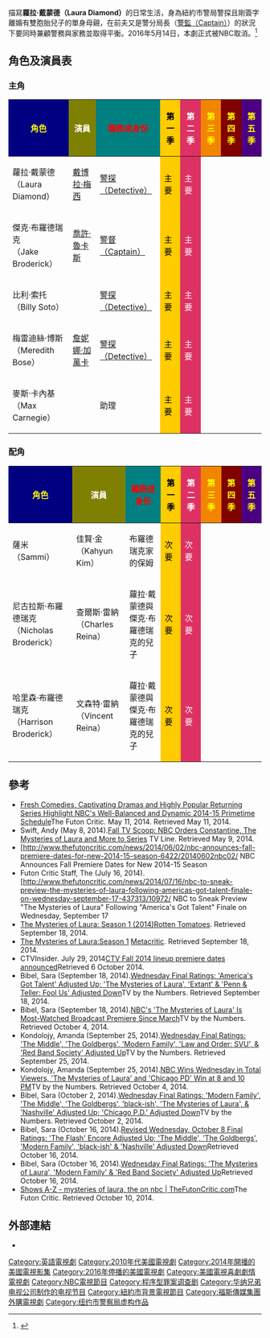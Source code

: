 {{Infobox television
| show_name            = 蘿拉的秘密
| original_name        = The Mysteries of Laura
| show_name_2          = 蘿拉之謎
| image                =  
| caption              = 
| genre                = {{tsl|en|Police Procedural|}}<br/>{{tsl|en|Comedy-drama|}}
| based_on             = {{Based on|''{{tsl|en|Los misterios de Laura|}}''|Carlos Vila<br>Javier Holgado}}
| creator              = 
| developer            = {{Plainlist|
*Jeff Rake
*Carlos Vila
*Javier Holgado}}
| starring             = {{Plainlist|
*[[黛博拉·梅辛|戴博拉·梅西]]
*[[喬許·盧卡斯|喬許·魯卡斯]]
*{{tsl|en|Laz Alonso|賴斯·艾隆索}}
*[[詹妮娜·加萬卡|詹妮娜·加萬卡]]
*{{tsl|en|Max Jenkins|麥斯·詹金斯}}
*佳賢·金（Kahyun Kim）
*查爾斯·雷納（Charles Reina）
*文森特·雷納（Vincent Reina）}}
| narrated             = 
| theme_music_composer = 
| opentheme            = 
| country              = {{US}}
| language             = [[英語|英語]]
| num_seasons          = 2
| num_episodes         = 32<!-- only update after a new episode airs -->
| list_episodes        = #Episodes
| executive_producer   = {{Plainlist|
*Jeff Rake
*McG
*{{tsl|en|Greg Berlanti|}}
*Aaron Kaplan
*{{tsl|en|Sarah Schechter|}}
*Todd Lituchy}}
| producer             =  
| editor               =
| location             = 
| cinematography       = 
| camera               = [[Single-camera_setup|單機（Single-camera）]]
| runtime              = 44 分鐘（不含廣告）
| company              = {{Plainlist|
*[[華納兄弟電視公司|華納兄弟電視公司]]
*Berlanti Productions
*Kapital Entertainment
*New Media Vision
*Jeff Rake Productions}}
| distributor          = [[華納兄弟電視公司|華納兄弟發行公司]]
| channel              = [[全國廣播公司|NBC]]
| picture_format       = [[1080i|1080i]] ([[16:9|16:9]] [[HDTV|HDTV]])
| first_run            = {{US}}
| first_aired          = {{Start date|2014|09|17}}
| last_aired           = {{End date|2016|3|2}}
| related              = 
| website              = http://www.nbc.com/the-mysteries-of-laura
| website_title        = 官方網站
| production_website   = 
| 台灣名稱             = 麻辣女警俏媽咪
| 港澳名稱             = 蘿拉出更
|}}
描寫'''蘿拉·戴蒙德（Laura Diamond）'''的日常生活，身為紐約市警局警探且剛簽字離婚有雙胞胎兒子的單身母親，在前夫又是警分局長（[[美國警銜|警監（Captain）]]）的狀況下要同時兼顧警務與家務並取得平衡。2016年5月14日，本劇正式被NBC取消。<ref>{{cite web|url=http://deadline.com/2016/05/the-mysteries-of-laura-canceled-nbc-2-seasons-1201756221/|title=‘The Mysteries of Laura’ Canceled By NBC After Two Seasons|website=[[Deadline.com|Deadline.com]]|first=Nellie|last=Andreeva|date=May 14, 2016|accessdate=May 14, 2016|archive-date=2016-05-15|archive-url=https://web.archive.org/web/20160515104612/http://deadline.com/2016/05/the-mysteries-of-laura-canceled-nbc-2-seasons-1201756221/|dead-url=no}}</ref>

==角色及演員表==
=== 主角 ===
{| class="wikitable" style="text-align:center"
!style="background:navy"|<font color=yellow>角色
!style="background:olive"|<font color=white>演員
!style="background:teal"|<font color=red>職務或身份
!style="background:#FFCC00"|<font color=black>第一季
!style="background:#DE3163"|<font color=white>第二季
!style="background:#F28500"|<font color=yellow>第三季
!style="background:#800000"|<font color=yellow>第四季
!style="background:Indigo"|<font color=yellow>第五季
|-
|蘿拉·戴蒙德<br />（Laura Diamond）||[[黛博拉·梅辛|戴博拉·梅西]]||[[美國警銜|警探（Detective）]]||style="background:#FFCC00"|<font color=black>主要||style="background:#DE3163"|<font color=white>主要|| || ||
|-
|傑克·布羅德瑞克<br />（Jake Broderick）||[[喬許·盧卡斯|喬許·魯卡斯]]||[[美國警銜|警督（Captain）]]||style="background:#FFCC00"|<font color=black>主要||style="background:#DE3163"|<font color=white>主要|| || ||
|-
|比利·索托<br />（Billy Soto）||{{tsl|en|Laz Alonso|賴斯·艾隆索}}||[[美國警銜|警探（Detective）]]||style="background:#FFCC00"|<font color=black>主要||style="background:#DE3163"|<font color=white>主要|| || ||
|-
|梅雷迪絲·博斯<br />（Meredith Bose）||[[詹妮娜·加萬卡|詹妮娜·加萬卡]]||[[美國警銜|警探（Detective）]]||style="background:#FFCC00"|<font color=black>主要||style="background:#DE3163"|<font color=white>主要|| || ||
|-
|麥斯·卡內基<br />（Max Carnegie）||{{tsl|en|Max Jenkins|麥斯·詹金斯}}||助理||style="background:#FFCC00"|<font color=black>主要||style="background:#DE3163"|<font color=white>主要|| || ||
|}
=== 配角 ===
{| class="wikitable" style="text-align:center"
!style="background:navy"|<font color=yellow>角色
!style="background:olive"|<font color=white>演員
!style="background:teal"|<font color=red>職務或身份
!style="background:#FFCC00"|<font color=black>第一季
!style="background:#DE3163"|<font color=white>第二季
!style="background:#F28500"|<font color=yellow>第三季
!style="background:#800000"|<font color=yellow>第四季
!style="background:Indigo"|<font color=yellow>第五季
|-
|薩米<br />（Sammi）||佳賢·金<br />（Kahyun Kim）||布羅德瑞克家的保姆||style="background:#FFCC00"|<font color=black>次要||style="background:#DE3163"|<font color=white>次要|| || ||
|-
|尼古拉斯·布羅德瑞克<br />（Nicholas Broderick）||查爾斯·雷納<br />（Charles Reina）||蘿拉·戴蒙德與<br />傑克·布羅德瑞克的兒子||style="background:#FFCC00"|<font color=black>次要||style="background:#DE3163"|<font color=white>次要|| || ||
|-
|哈里森·布羅德瑞克<br />（Harrison Broderick）||文森特·雷納<br />（Vincent Reina）||蘿拉·戴蒙德與<br />傑克·布羅德瑞克的兒子||style="background:#FFCC00"|<font color=black>次要||style="background:#DE3163"|<font color=white>次要|| || ||
|}

==參考==
*[http://www.thefutoncritic.com/news/2014/05/11/fresh-comedies-captivating-dramas-and-highly-popular-returning-series-highlight-nbcs-well-balanced-and-dynamic-2014-15-primetime-schedule-98403/20140511nbc01/ Fresh Comedies, Captivating Dramas and Highly Popular Returning Series Highlight NBC's Well-Balanced and Dynamic 2014-15 Primetime Schedule]The Futon Critic. May 11, 2014. Retrieved May 11, 2014.
*Swift, Andy (May 8, 2014).[http://tvline.com/2014/05/08/nbc-new-series-fall-2014-constantine-mysteries-of-laura/ Fall TV Scoop: NBC Orders Constantine, The Mysteries of Laura and More to Series] {{Wayback|url=http://tvline.com/2014/05/08/nbc-new-series-fall-2014-constantine-mysteries-of-laura/ |date=20210226053722 }}TV Line. Retrieved May 9, 2014.
*[http://www.thefutoncritic.com/news/2014/06/02/nbc-announces-fall-premiere-dates-for-new-2014-15-season-6422/20140602nbc02/ NBC Announces Fall Premiere Dates for New 2014-15 Season
*Futon Critic Staff, The (July 16, 2014).[http://www.thefutoncritic.com/news/2014/07/16/nbc-to-sneak-preview-the-mysteries-of-laura-following-americas-got-talent-finale-on-wednesday-september-17-437313/10972/ NBC to Sneak Preview "The Mysteries of Laura" Following "America's Got Talent" Finale on Wednesday, September 17
*[http://www.rottentomatoes.com/tv/the-mysteries-of-laura/s01/ The Mysteries of Laura: Season 1 (2014)][[爛番茄|Rotten Tomatoes]]. Retrieved September 18, 2014.
*[http://www.metacritic.com/tv/the-mysteries-of-laura The Mysteries of Laura:Season 1] {{Wayback|url=http://www.metacritic.com/tv/the-mysteries-of-laura |date=20210125124838 }}[[Metacritic|Metacritic]]. Retrieved September 18, 2014.
*CTVInsider. July 29, 2014[http://www.ctv.ca/thectvinsider/articles/news/ctv_premieres.aspx/ CTV Fall 2014 lineup premiere dates announced]{{Wayback|url=http://www.ctv.ca/thectvinsider/articles/news/ctv_premieres.aspx/ |date=20141006073414 }}Retrieved 6 October 2014.
*Bibel, Sara (September 18, 2014).[https://web.archive.org/web/20140920192128/http://tvbythenumbers.zap2it.com/2014/09/18/wednesday-final-ratings-americas-got-talent-adjusted-up-the-mysteries-of-laura-extant-penn-teller-fool-us-adjusted-down/304713/ Wednesday Final Ratings: 'America's Got Talent' Adjusted Up; 'The Mysteries of Laura', 'Extant' & 'Penn & Teller: Fool Us' Adjusted Down]TV by the Numbers. Retrieved September 18, 2014.
*Bibel, Sara (September 18, 2014).[https://web.archive.org/web/20141011175156/http://tvbythenumbers.zap2it.com/2014/09/18/nbcs-the-mysteries-of-laura-is-most-watched-broadcast-premiere-since-march/304558/ NBC's 'The Mysteries of Laura' Is Most-Watched Broadcast Premiere Since March]TV by the Numbers. Retrieved October 4, 2014.
*Kondolojy, Amanda (September 25, 2014).[https://web.archive.org/web/20140927062213/http://tvbythenumbers.zap2it.com/2014/09/25/wednesday-final-ratings-the-middle-the-goldbergs-modern-family-law-and-order-svu-red-band-society-adjusted-up/306937/ Wednesday Final Ratings: 'The Middle', 'The Goldbergs', 'Modern Family', 'Law and Order: SVU', & 'Red Band Society' Adjusted Up]TV by the Numbers. Retrieved September 25, 2014.
*Kondolojy, Amanda (September 25, 2014).[https://web.archive.org/web/20140930002316/http://tvbythenumbers.zap2it.com/2014/09/25/nbc-wins-wednesday-in-total-viewers-the-mysteries-of-laura-and-chicago-pd-win-at-8-and-10-pm/307133/ NBC Wins Wednesday in Total Viewers, 'The Mysteries of Laura' and 'Chicago PD' Win at 8 and 10 PM]TV by the Numbers. Retrieved October 4, 2014.
*Bibel, Sara (October 2, 2014).[https://web.archive.org/web/20141004073643/http://tvbythenumbers.zap2it.com/2014/10/02/wednesday-final-ratings-modern-family-the-middle-the-goldbergs-black-ish-the-mysteries-of-laura-chicago-p-d-adjusted-down/309952/ Wednesday Final Ratings: 'Modern Family', 'The Middle', 'The Goldbergs', 'black-ish', 'The Mysteries of Laura', & 'Nashville' Adjusted Up; 'Chicago P.D.' Adjusted Down]TV by the Numbers. Retrieved October 2, 2014.
*Bibel, Sara (October 16, 2014).[https://web.archive.org/web/20141018160414/http://tvbythenumbers.zap2it.com/2014/10/16/revised-wednesday-october-8-final-ratings-the-flash-encore-adjusted-up-the-middle-the-goldbergs-modern-family-black-ish-nashville-adjusted-down/316043/ Revised Wednesday, October 8 Final Ratings: 'The Flash' Encore Adjusted Up; 'The Middle', 'The Goldbergs', 'Modern Family', 'black-ish' & 'Nashville' Adjusted Down]Retrieved October 16, 2014.
*Bibel, Sara (October 16, 2014).[https://web.archive.org/web/20141018160409/http://tvbythenumbers.zap2it.com/2014/10/16/wednesday-final-ratings-the-mysteries-of-laura-modern-family-red-band-society-adjusted-up/315681/ Wednesday Final Ratings: 'The Mysteries of Laura', 'Modern Family' & 'Red Band Society' Adjusted Up ]Retrieved October 16, 2014.
*[http://www.thefutoncritic.com/showatch/mysteries-of-laura/listings/ Shows A-Z - mysteries of laura, the on nbc | TheFutonCritic.com]The Futon Critic. Retrieved October 10, 2014.
==外部連結==
*{{Official|http://www.nbc.com/the-mysteries-of-laura}}{{ko}}

{{NBC電視節目 (播放中和即將播放)}}

{{DEFAULTSORT:The Mysteries of Laura}}
[[Category:英語電視劇|Category:英語電視劇]]
[[Category:2010年代美國電視劇|Category:2010年代美國電視劇]]
[[Category:2014年開播的美國電視影集|Category:2014年開播的美國電視影集]]
[[Category:2016年停播的美國電視劇|Category:2016年停播的美國電視劇]]
[[Category:美國電視喜劇劇情電視劇|Category:美國電視喜劇劇情電視劇]]
[[Category:NBC電視節目|Category:NBC電視節目]]
[[Category:程序型罪案调查剧|Category:程序型罪案调查剧]]
[[Category:华纳兄弟电视公司制作的电视节目|Category:华纳兄弟电视公司制作的电视节目]]
[[Category:紐約市背景電視節目|Category:紐約市背景電視節目]]
[[Category:福斯傳媒集團外購電視劇|Category:福斯傳媒集團外購電視劇]]
[[Category:纽约市警察局虚构作品|Category:纽约市警察局虚构作品]]